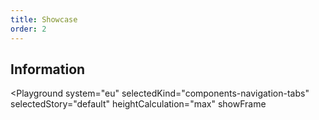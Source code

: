 ```yaml
---
title: Showcase
order: 2
---
```



## Information

<Playground
  system="eu"
  selectedKind="components-navigation-tabs"
  selectedStory="default"
  heightCalculation="max"
  showFrame
>
  <Html markup={tabs} />
</Playground>
